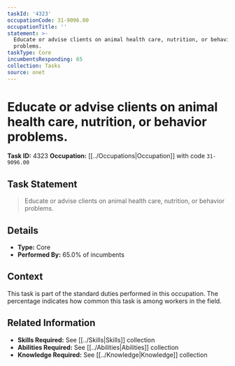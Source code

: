 ```yaml
---
taskId: '4323'
occupationCode: 31-9096.00
occupationTitle: ''
statement: >-
  Educate or advise clients on animal health care, nutrition, or behavior
  problems.
taskType: Core
incumbentsResponding: 65
collection: Tasks
source: onet
---
```

# Educate or advise clients on animal health care, nutrition, or behavior problems.

**Task ID:** 4323
**Occupation:** [[../Occupations|Occupation]] with code `31-9096.00`

## Task Statement

> Educate or advise clients on animal health care, nutrition, or behavior problems.

## Details

- **Type:** Core
- **Performed By:** 65.0% of incumbents

## Context

This task is part of the standard duties performed in this occupation. The percentage indicates how common this task is among workers in the field.

## Related Information

- **Skills Required:** See [[../Skills|Skills]] collection
- **Abilities Required:** See [[../Abilities|Abilities]] collection
- **Knowledge Required:** See [[../Knowledge|Knowledge]] collection
